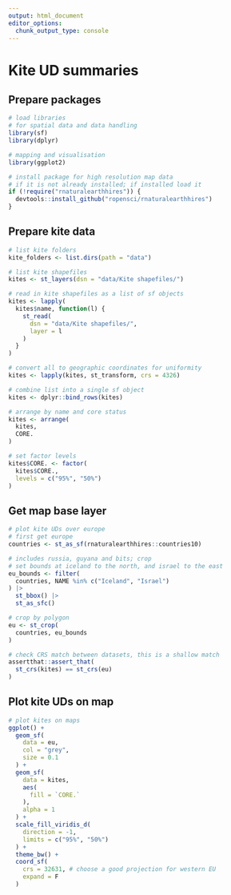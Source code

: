 ```yaml
---
output: html_document
editor_options: 
  chunk_output_type: console
---
```


# Kite UD summaries

## Prepare packages

```r
# load libraries
# for spatial data and data handling
library(sf)
library(dplyr)

# mapping and visualisation
library(ggplot2)
```

```r
# install package for high resolution map data
# if it is not already installed; if installed load it
if (!require("rnaturalearthhires")) {
  devtools::install_github("ropensci/rnaturalearthhires")
}
```

## Prepare kite data

```r
# list kite folders
kite_folders <- list.dirs(path = "data")
```


```r
# list kite shapefiles
kites <- st_layers(dsn = "data/Kite shapefiles/")

# read in kite shapefiles as a list of sf objects
kites <- lapply(
  kites$name, function(l) {
    st_read(
      dsn = "data/Kite shapefiles/",
      layer = l
    )
  }
)

# convert all to geographic coordinates for uniformity
kites <- lapply(kites, st_transform, crs = 4326)

# combine list into a single sf object
kites <- dplyr::bind_rows(kites)

# arrange by name and core status
kites <- arrange(
  kites,
  CORE.
)

# set factor levels
kites$CORE. <- factor(
  kites$CORE.,
  levels = c("95%", "50%")
)
```

## Get map base layer

```r
# plot kite UDs over europe
# first get europe
countries <- st_as_sf(rnaturalearthhires::countries10)

# includes russia, guyana and bits; crop
# set bounds at iceland to the north, and israel to the east
eu_bounds <- filter(
  countries, NAME %in% c("Iceland", "Israel")
) |>
  st_bbox() |>
  st_as_sfc()

# crop by polygon
eu <- st_crop(
  countries, eu_bounds
)

# check CRS match between datasets, this is a shallow match
assertthat::assert_that(
  st_crs(kites) == st_crs(eu)
)
```

## Plot kite UDs on map

```r
# plot kites on maps
ggplot() +
  geom_sf(
    data = eu,
    col = "grey",
    size = 0.1
  ) +
  geom_sf(
    data = kites,
    aes(
      fill = `CORE.`
    ),
    alpha = 1
  ) +
  scale_fill_viridis_d(
    direction = -1,
    limits = c("95%", "50%")
  ) +
  theme_bw() +
  coord_sf(
    crs = 32631, # choose a good projection for western EU
    expand = F
  )
```
